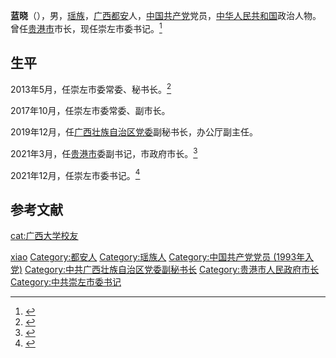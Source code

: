 {{Infobox Ambassador
|name= 蓝晓
|birth_date = {{birth year and age|1969|12}}
|birth_place = {{CHN}}[[广西|广西]][[都安瑶族自治县|都安瑶族自治县]]
|alma_mater = [[广西大学|广西大学]]
|ethnicity=[[瑶族|瑶族]]
|party = {{CPC}}
}}

'''蓝晓'''（{{bd|1969年|12月||catIdx=Lan蓝}}），男，[[瑶族|瑶族]]，[[广西|广西]][[都安瑶族自治县|都安]]人，[[中国共产党|中国共产党]]党员，[[中华人民共和国|中华人民共和国]]政治人物。曾任[[贵港市|贵港市]]市长，现任崇左市委书记。<ref>{{Cite news|title=蓝晓简历|url=https://ldzl.people.com.cn/dfzlk/frontpage/personPage19247.htm|newspaper=人民网地方领导资料库}}</ref>

==生平==

2013年5月，任崇左市委常委、秘书长。<ref>{{Cite web|title=蓝晓任崇左市委常委 赵丽调任大新县委书记|url=
http://district.ce.cn/newarea/sddy/201306/06/t20130606_24455369.shtml|accessdate=2013-06-06|work=中国经济网}}</ref>

2017年10月，任崇左市委常委、副市长。

2019年12月，任[[广西壮族自治区党委|广西壮族自治区党委]]副秘书长，办公厅副主任。

2021年3月，任[[贵港市|贵港市]]委副书记，市政府市长。<ref>{{Cite web|title=蓝晓当选广西贵港市市长|url=https://www.chinanews.com/gn/2021/03-05/9425379.shtml|accessdate=2021-03-05|work=中国新闻网}}</ref>

2021年12月，任崇左市委书记。<ref>{{Cite web|title=蓝晓任崇左市委书记_中国经济网——国家经济门户|url=http://district.ce.cn/newarea/sddy/202112/15/t20211215_37172960.shtml|access-date=2022-01-15|work=district.ce.cn}}</ref>

==参考文献==
{{reflist}}

{{DEFAULTSORT:lan xiao}}
[[Category:藍姓|xiao]]
[[Category:都安人|Category:都安人]]
[[Category:瑶族人|Category:瑶族人]]
[[cat:广西大学校友|cat:广西大学校友]]
[[Category:中国共产党党员_(1993年入党)|Category:中国共产党党员 (1993年入党)]]
[[Category:中共广西壮族自治区党委副秘书长|Category:中共广西壮族自治区党委副秘书长]]
[[Category:贵港市人民政府市长|Category:贵港市人民政府市长]]
[[Category:中共崇左市委书记|Category:中共崇左市委书记]]
{{China-poli-bio-stub}}
